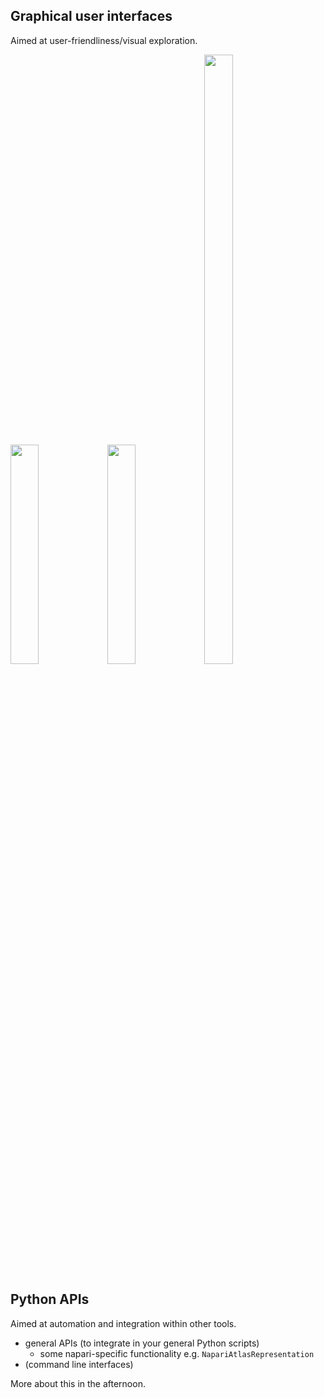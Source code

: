 

## Graphical user interfaces

::: {.smaller}
Aimed at user-friendliness/visual exploration.
:::

![](img/brainreg-widget.png){width="30%"}
![](img/brainglobe-segmentation-widget.png){width="30%"}
![](img/cellfinder-widget.png){width="30%" height="50%"}


## Python APIs
::: {.smaller}
Aimed at automation and integration within other tools.
:::

* general APIs (to integrate in your general Python scripts)
    *  some napari-specific functionality e.g. `NapariAtlasRepresentation`
* (command line interfaces)

More about this in the afternoon.

